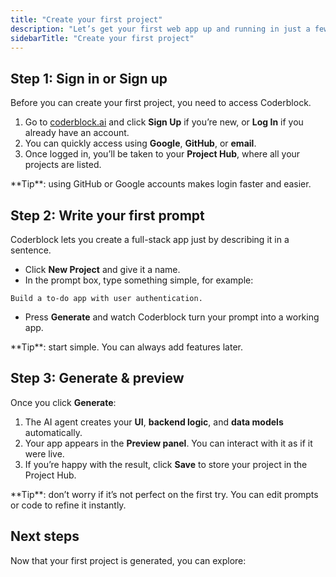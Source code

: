 ```yaml
---
title: "Create your first project"
description: "Let’s get your first web app up and running in just a few minutes."
sidebarTitle: "Create your first project"
---
```


## Step 1: Sign in or Sign up

Before you can create your first project, you need to access Coderblock.

1. Go to [coderblock.ai](http://coderblock.ai) and click **Sign Up** if you’re new, or **Log In** if you already have an account.
2. You can quickly access using **Google**, **GitHub**, or **email**.
3. Once logged in, you’ll be taken to your **Project Hub**, where all your projects are listed.

<Tip>
  **Tip**: using GitHub or Google accounts makes login faster and easier.
</Tip>

## Step 2: Write your first prompt

Coderblock lets you create a full-stack app just by describing it in a sentence.

- Click **New Project** and give it a name.
- In the prompt box, type something simple, for example:

```
Build a to-do app with user authentication.
```

- Press **Generate** and watch Coderblock turn your prompt into a working app.

<Tip>
  **Tip**: start simple. You can always add features later.
</Tip>

## Step 3: Generate & preview

Once you click **Generate**:

1. The AI agent creates your **UI**, **backend logic**, and **data models** automatically.
2. Your app appears in the **Preview panel**. You can interact with it as if it were live.
3. If you’re happy with the result, click **Save** to store your project in the Project Hub.

<Tip>
  **Tip**: don’t worry if it’s not perfect on the first try. You can edit prompts or code to refine it instantly.
</Tip>

## Next steps

Now that your first project is generated, you can explore:

<Card title="Understanding the workspace" icon="sparkles" href="https://coderblock-a86b6838.mintlify.app/understanding-workspace" cta="See more">
  
</Card>

<Card title="Editing and iterating on your app" icon="sparkles" href="https://coderblock-a86b6838.mintlify.app/editing-and-iterating" cta="See more">
  
</Card>

<Card title="Deploying or exporting your project" icon="sparkles">
  
</Card>